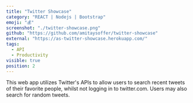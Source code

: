 ```yaml
---
title: "Twitter Showcase"
category: "REACT | Nodejs | Bootstrap"
emoji: "💰"
screenshot: "./twitter-showcase.png"
github: "https://github.com/amitaysoffer/twitter-showcase"
external: "https://as-twitter-showcase.herokuapp.com/"
tags:
  - API
  - Productivity
visible: true
position: 2
---
```


This web app utilizes Twitter's APIs to allow users to search recent tweets of their favorite people, whilst not logging in to twitter.com. Users may also search for random tweets.
